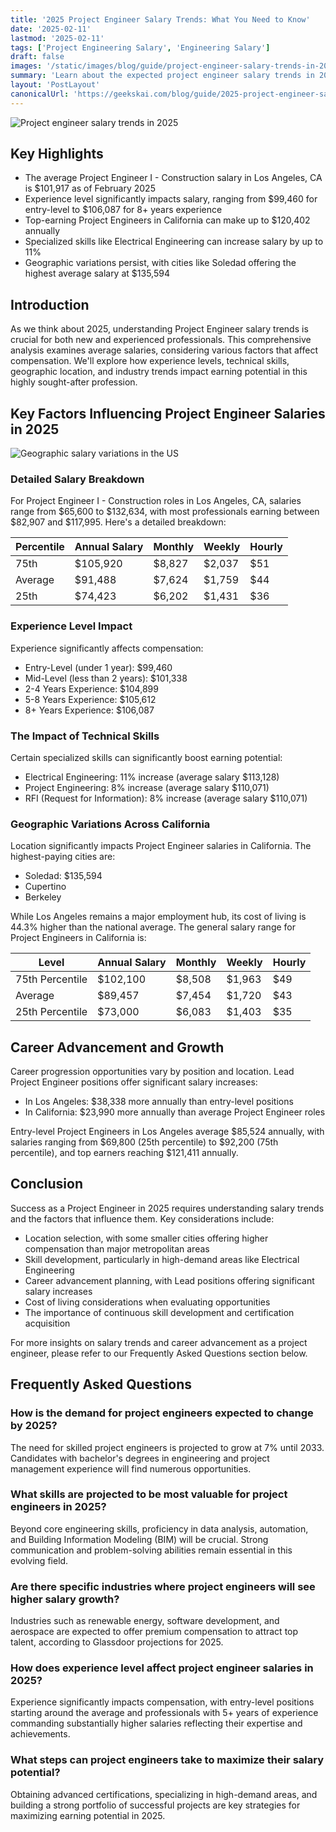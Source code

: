 ```yaml
---
title: '2025 Project Engineer Salary Trends: What You Need to Know'
date: '2025-02-11'
lastmod: '2025-02-11'
tags: ['Project Engineering Salary', 'Engineering Salary']
draft: false
images: '/static/images/blog/guide/project-engineer-salary-trends-in-2025.png'
summary: 'Learn about the expected project engineer salary trends in 2025. Stay informed about the upcoming changes in the industry.'
layout: 'PostLayout'
canonicalUrl: 'https://geekskai.com/blog/guide/2025-project-engineer-salary-trends-what-you-need-to-know/'
---
```


![Project engineer salary trends in 2025](/static/images/blog/guide/project-engineer-salary-trends-in-2025.png)

## Key Highlights

- The average Project Engineer I - Construction salary in Los Angeles, CA is $101,917 as of February 2025
- Experience level significantly impacts salary, ranging from $99,460 for entry-level to $106,087 for 8+ years experience
- Top-earning Project Engineers in California can make up to $120,402 annually
- Specialized skills like Electrical Engineering can increase salary by up to 11%
- Geographic variations persist, with cities like Soledad offering the highest average salary at $135,594

## Introduction

As we think about 2025, understanding Project Engineer salary trends is crucial for both new and experienced professionals. This comprehensive analysis examines average salaries, considering various factors that affect compensation. We'll explore how experience levels, technical skills, geographic location, and industry trends impact earning potential in this highly sought-after profession.

## Key Factors Influencing Project Engineer Salaries in 2025

![Geographic salary variations in the US](/static/images/blog/guide/geographic-salary-variations-in-the-us.png)

### Detailed Salary Breakdown

For Project Engineer I - Construction roles in Los Angeles, CA, salaries range from $65,600 to $132,634, with most professionals earning between $82,907 and $117,995. Here's a detailed breakdown:

| Percentile | Annual Salary | Monthly | Weekly | Hourly |
|------------|---------------|----------|---------|---------|
| 75th | $105,920 | $8,827 | $2,037 | $51 |
| Average | $91,488 | $7,624 | $1,759 | $44 |
| 25th | $74,423 | $6,202 | $1,431 | $36 |

### Experience Level Impact

Experience significantly affects compensation:

- Entry-Level (under 1 year): $99,460
- Mid-Level (less than 2 years): $101,338
- 2-4 Years Experience: $104,899
- 5-8 Years Experience: $105,612
- 8+ Years Experience: $106,087

### The Impact of Technical Skills

Certain specialized skills can significantly boost earning potential:

- Electrical Engineering: 11% increase (average salary $113,128)
- Project Engineering: 8% increase (average salary $110,071)
- RFI (Request for Information): 8% increase (average salary $110,071)

### Geographic Variations Across California

Location significantly impacts Project Engineer salaries in California. The highest-paying cities are:

- Soledad: $135,594
- Cupertino
- Berkeley

While Los Angeles remains a major employment hub, its cost of living is 44.3% higher than the national average. The general salary range for Project Engineers in California is:

| Level | Annual Salary | Monthly | Weekly | Hourly |
|-------|---------------|----------|---------|---------|
| 75th Percentile | $102,100 | $8,508 | $1,963 | $49 |
| Average | $89,457 | $7,454 | $1,720 | $43 |
| 25th Percentile | $73,000 | $6,083 | $1,403 | $35 |

## Career Advancement and Growth

Career progression opportunities vary by position and location. Lead Project Engineer positions offer significant salary increases:

- In Los Angeles: $38,338 more annually than entry-level positions
- In California: $23,990 more annually than average Project Engineer roles

Entry-level Project Engineers in Los Angeles average $85,524 annually, with salaries ranging from $69,800 (25th percentile) to $92,200 (75th percentile), and top earners reaching $121,411 annually.

## Conclusion

Success as a Project Engineer in 2025 requires understanding salary trends and the factors that influence them. Key considerations include:

- Location selection, with some smaller cities offering higher compensation than major metropolitan areas
- Skill development, particularly in high-demand areas like Electrical Engineering
- Career advancement planning, with Lead positions offering significant salary increases
- Cost of living considerations when evaluating opportunities
- The importance of continuous skill development and certification acquisition

For more insights on salary trends and career advancement as a project engineer, please refer to our Frequently Asked Questions section below.

## Frequently Asked Questions

### How is the demand for project engineers expected to change by 2025?

The need for skilled project engineers is projected to grow at 7% until 2033. Candidates with bachelor's degrees in engineering and project management experience will find numerous opportunities.

### What skills are projected to be most valuable for project engineers in 2025?

Beyond core engineering skills, proficiency in data analysis, automation, and Building Information Modeling (BIM) will be crucial. Strong communication and problem-solving abilities remain essential in this evolving field.

### Are there specific industries where project engineers will see higher salary growth?

Industries such as renewable energy, software development, and aerospace are expected to offer premium compensation to attract top talent, according to Glassdoor projections for 2025.

### How does experience level affect project engineer salaries in 2025?

Experience significantly impacts compensation, with entry-level positions starting around the average and professionals with 5+ years of experience commanding substantially higher salaries reflecting their expertise and achievements.

### What steps can project engineers take to maximize their salary potential?

Obtaining advanced certifications, specializing in high-demand areas, and building a strong portfolio of successful projects are key strategies for maximizing earning potential in 2025.